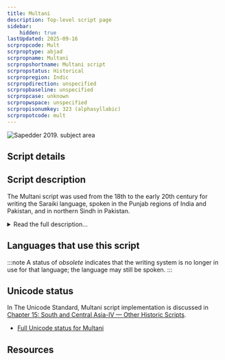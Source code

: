 ```yaml
---
title: Multani
description: Top-level script page
sidebar:
    hidden: true
lastUpdated: 2025-09-16
scrpropcode: Mult
scrproptype: abjad
scrpropname: Multani
scrpropshortname: Multani script
scrpropstatus: Historical
scrpropregion: Indic
scrpropdirection: unspecified
scrpropbaseline: unspecified
scrpropcase: unknown
scrpropwspace: unspecified
scrpropisonumkey: 323 (alphasyllabic)
scrpropotcode: mult
---
```



![](../images/mult-sample.png "Sapedder 2019.  subject area")

## Script details

<ScriptDetails />

## Script description

The Multani script was used from the 18th to the early 20th century for writing the Saraiki language, spoken in the Punjab regions of India and Pakistan, and in northern Sindh in Pakistan.

<details>
<summary>Read the full description...</summary>It was a commercial script, used mainly by merchants. Structurally, the script has characteristics of an abjad; vowels are generally not written unless they appear at the start of a word or in one-syllable V or CV clusters.
</details>

## Languages that use this script

:::note
A status of _obsolete_ indicates that the writing system is no longer in use for that language; the language may still be spoken.
:::

<WsList script='Mult' wsMax='5' />

## Unicode status

In The Unicode Standard, Multani script implementation is discussed in [Chapter 15: South and Central Asia-IV — Other Historic Scripts](https://www.unicode.org/versions/latest/core-spec/chapter-15/#G95487).

- [Full Unicode status for Multani](/scrlang/unicode/mult-unicode)



## Resources

<ScriptResources detailSummary='seemore' />

